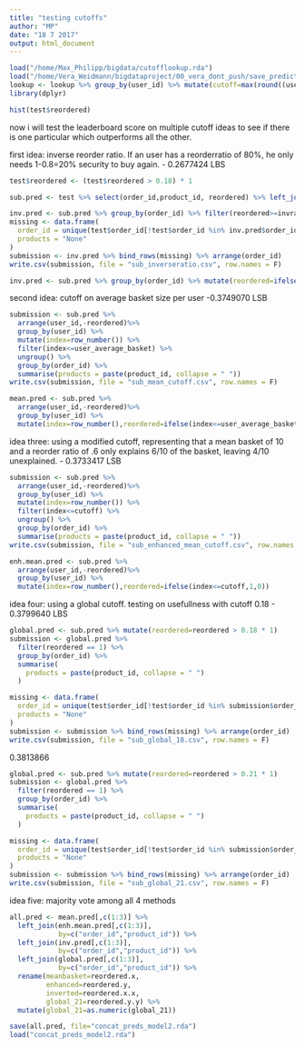 ```yaml
---
title: "testing cutoffs"
author: "MP"
date: "18 7 2017"
output: html_document
---
```

```r
load("/home/Max_Philipp/bigdata/cutofflookup.rda")
load("/home/Vera_Weidmann/bigdataproject/00_vera_dont_push/save_predictions_xgboost_vera_numero2_for_max.rda")
lookup <- lookup %>% group_by(user_id) %>% mutate(cutoff=max(round((user_reorder_ratio+(1-user_reorder_ratio)/2)*user_average_basket),1))
library(dplyr)
```

```r
hist(test$reordered)

```
now i will test the leaderboard score on multiple cutoff ideas to see if there is one particular which outperforms all the other.

first idea: inverse reorder ratio. If an user has a reorderratio of 80%, he only needs 1-0.8=20% security to buy again. - 0.2677424 LBS

```r
test$reordered <- (test$reordered > 0.18) * 1

sub.pred <- test %>% select(order_id,product_id, reordered) %>% left_join(lookup, by="order_id") %>% mutate(invratio=1-user_reorder_ratio) #valid for all methods

inv.pred <- sub.pred %>% group_by(order_id) %>% filter(reordered>=invratio) %>% summarise(products = paste(product_id, collapse = " "))
missing <- data.frame(
  order_id = unique(test$order_id[!test$order_id %in% inv.pred$order_id]),
  products = "None"
)
submission <- inv.pred %>% bind_rows(missing) %>% arrange(order_id)
write.csv(submission, file = "sub_inverseratio.csv", row.names = F)

inv.pred <- sub.pred %>% group_by(order_id) %>% mutate(reordered=ifelse(reordered>=invratio,1,0))

```

second idea: cutoff on average basket size per user -0.3749070 LSB
```r

submission <- sub.pred %>%
  arrange(user_id,-reordered)%>% 
  group_by(user_id) %>% 
  mutate(index=row_number()) %>% 
  filter(index<=user_average_basket) %>% 
  ungroup() %>% 
  group_by(order_id) %>% 
  summarise(products = paste(product_id, collapse = " "))
write.csv(submission, file = "sub_mean_cutoff.csv", row.names = F)

mean.pred <- sub.pred %>%
  arrange(user_id,-reordered)%>% 
  group_by(user_id) %>% 
  mutate(index=row_number(),reordered=ifelse(index<=user_average_basket,1,0))

```

idea three: using a modified cutoff, representing that a mean basket of 10 and a reorder ratio of .6 only explains 6/10 of the basket, leaving 4/10 unexplained. - 0.3733417 LSB
```r
submission <- sub.pred %>%
  arrange(user_id,-reordered)%>% 
  group_by(user_id) %>% 
  mutate(index=row_number()) %>% 
  filter(index<=cutoff) %>% 
  ungroup() %>% 
  group_by(order_id) %>% 
  summarise(products = paste(product_id, collapse = " "))
write.csv(submission, file = "sub_enhanced_mean_cutoff.csv", row.names = F)

enh.mean.pred <- sub.pred %>%
  arrange(user_id,-reordered)%>% 
  group_by(user_id) %>% 
  mutate(index=row_number(),reordered=ifelse(index<=cutoff,1,0))
```

idea four: using a global cutoff. testing on usefullness with cutoff 0.18 - 0.3799640 LBS
```r
global.pred <- sub.pred %>% mutate(reordered=reordered > 0.18 * 1)
submission <- global.pred %>%
  filter(reordered == 1) %>%
  group_by(order_id) %>%
  summarise(
    products = paste(product_id, collapse = " ")
  )

missing <- data.frame(
  order_id = unique(test$order_id[!test$order_id %in% submission$order_id]),
  products = "None"
)
submission <- submission %>% bind_rows(missing) %>% arrange(order_id)
write.csv(submission, file = "sub_global_18.csv", row.names = F)
```

0.3813866
```r
global.pred <- sub.pred %>% mutate(reordered=reordered > 0.21 * 1)
submission <- global.pred %>%
  filter(reordered == 1) %>%
  group_by(order_id) %>%
  summarise(
    products = paste(product_id, collapse = " ")
  )

missing <- data.frame(
  order_id = unique(test$order_id[!test$order_id %in% submission$order_id]),
  products = "None"
)
submission <- submission %>% bind_rows(missing) %>% arrange(order_id)
write.csv(submission, file = "sub_global_21.csv", row.names = F)
```

idea five: majority vote among all 4 methods
```r
all.pred <- mean.pred[,c(1:3)] %>%
  left_join(enh.mean.pred[,c(1:3)], 
            by=c("order_id","product_id")) %>%
  left_join(inv.pred[,c(1:3)], 
            by=c("order_id","product_id")) %>%
  left_join(global.pred[,c(1:3)], 
            by=c("order_id","product_id")) %>%
  rename(meanbasket=reordered.x,
         enhanced=reordered.y,
         inverted=reordered.x.x,
         global_21=reordered.y.y) %>% 
  mutate(global_21=as.numeric(global_21))

save(all.pred, file="concat_preds_model2.rda")
load("concat_preds_model2.rda")
```

